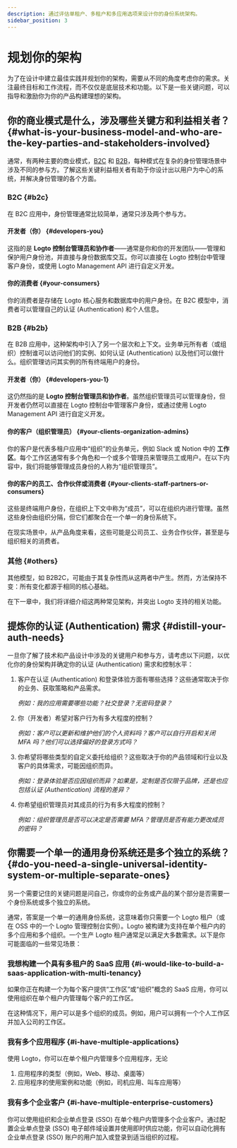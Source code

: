```yaml
---
description: 通过评估单租户、多租户和多应用选项来设计你的身份系统架构。
sidebar_position: 3
---
```


# 规划你的架构

为了在设计中建立最佳实践并规划你的架构，需要从不同的角度考虑你的需求。关注最终目标和工作流程，而不仅仅是底层技术和功能。以下是一些关键问题，可以指导和激励你为你的产品构建理想的架构。

## 你的商业模式是什么，涉及哪些关键方和利益相关者？ \{#what-is-your-business-model-and-who-are-the-key-parties-and-stakeholders-involved}

通常，有两种主要的商业模式，[B2C](/introduction/plan-your-architecture/b2c) 和 [B2B](/introduction/plan-your-architecture/b2b)，每种模式在复杂的身份管理场景中涉及不同的参与方。了解这些关键利益相关者有助于你设计出以用户为中心的系统，并解决身份管理的各个方面。

### B2C \{#b2c}

在 B2C 应用中，身份管理通常比较简单，通常只涉及两个参与方。

#### 开发者（你） \{#developers-you}

这指的是 **Logto 控制台管理员和协作者**——通常是你和你的开发团队——管理和保护用户身份池，并直接与身份数据库交互。你可以直接在 Logto 控制台中管理客户身份，或使用 Logto Management API 进行自定义开发。

#### 你的消费者 \{#your-consumers}

你的消费者是存储在 Logto 核心服务和数据库中的用户身份。在 B2C 模型中，消费者可以管理自己的认证 (Authentication) 和个人信息。

### B2B \{#b2b}

在 B2B 应用中，这种架构中引入了另一个层次和上下文。业务单元所有者（或组织）控制谁可以访问他们的实例、如何认证 (Authentication) 以及他们可以做什么。组织管理访问其实例的所有终端用户的身份。

#### 开发者（你） \{#developers-you-1}

这仍然指的是 **Logto 控制台管理员和协作者**。虽然组织管理员可以管理身份，但开发者仍然可以直接在 Logto 控制台中管理客户身份，或通过使用 Logto Management API 进行自定义开发。

#### 你的客户（组织管理员） \{#your-clients-organization-admins}

你的客户是代表多租户应用中“组织”的业务单元，例如 Slack 或 Notion 中的 **工作区**。每个工作区通常有多个角色和一个或多个管理员来管理员工或用户。在以下内容中，我们将能够管理成员身份的人称为“组织管理员”。

#### 你的客户的员工、合作伙伴或消费者 \{#your-clients-staff-partners-or-consumers}

这些是终端用户身份，在组织上下文中称为“成员”，可以在组织内进行管理。虽然这些身份由组织分隔，但它们都聚合在一个单一的身份系统下。

在现实场景中，从产品角度来看，这些可能是公司员工、业务合作伙伴，甚至是与组织相关的消费者。

### 其他 \{#others}

其他模型，如 B2B2C，可能由于其复杂性而从这两者中产生。然而，方法保持不变：所有变化都源于相同的核心基础。

在下一章中，我们将详细介绍这两种常见架构，并突出 Logto 支持的相关功能。

## 提炼你的认证 (Authentication) 需求 \{#distill-your-auth-needs}

一旦你了解了技术和产品设计中涉及的关键用户和参与方，请考虑以下问题，以优化你的身份架构并确定你的认证 (Authentication) 需求和控制水平：

1. 客户在认证 (Authentication) 和登录体验方面有哪些选择？这些通常取决于你的业务、获取策略和产品需求。

   _例如：我的应用需要哪些功能？社交登录？无密码登录？_

2. 你（开发者）希望对客户行为有多大程度的控制？

   _例如：客户可以更新和维护他们的个人资料吗？客户可以自行开启和关闭 MFA 吗？他们可以选择偏好的登录方式吗？_

3. 你希望将哪些类型的自定义委托给组织？这些取决于你的产品领域和行业以及客户的具体需求，可能因组织而异。

   _例如：登录体验是否应因组织而异？如果是，定制是否仅限于品牌，还是也应包括认证 (Authentication) 流程的差异？_

4. 你希望组织管理员对其成员的行为有多大程度的控制？

   _例如：组织管理员是否可以决定是否需要 MFA？管理员是否有能力更改成员的密码？_

## 你需要一个单一的通用身份系统还是多个独立的系统？ \{#do-you-need-a-single-universal-identity-system-or-multiple-separate-ones}

另一个需要记住的关键问题是问自己，你或你的业务或产品的某个部分是否需要一个身份系统或多个独立的系统。

通常，答案是一个单一的通用身份系统，这意味着你只需要一个 Logto 租户（或在 OSS 中的一个 Logto 管理控制台实例）。Logto 被构建为支持在单个租户内的多个应用和多个组织。一个生产 Logto 租户通常足以满足大多数需求。以下是你可能面临的一些常见场景：

### 我想构建一个具有多租户的 SaaS 应用 \{#i-would-like-to-build-a-saas-application-with-multi-tenancy}

如果你正在构建一个为每个客户提供“工作区”或“组织”概念的 SaaS 应用，你可以使用组织在单个租户内管理每个客户的工作区。

在这种情况下，用户可以是多个组织的成员。例如，用户可以拥有一个个人工作区并加入公司的工作区。

### 我有多个应用程序 \{#i-have-multiple-applications}

使用 Logto，你可以在单个租户内管理多个应用程序，无论

1. 应用程序的类型（例如，Web、移动、桌面等）
2. 应用程序的使用案例和功能（例如，司机应用、叫车应用等）

### 我有多个企业客户 \{#i-have-multiple-enterprise-customers}

你可以使用组织和企业单点登录 (SSO) 在单个租户内管理多个企业客户。通过配置企业单点登录 (SSO) 电子邮件域设置并使用即时供应功能，你可以自动化拥有企业单点登录 (SSO) 账户的用户加入或登录到适当组织的过程。
